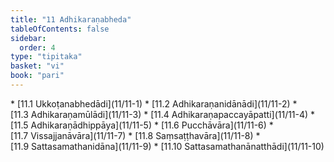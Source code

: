 ```yaml
---
title: "11 Adhikaraṇabheda"
tableOfContents: false
sidebar:
  order: 4
type: "tipitaka"
basket: "vi"
book: "pari"
---
```



<DynamicBreadcrumb />



<TableOfContents book="pari" section="11">
* [11.1 Ukkoṭanabhedādi](11/11-1)
* [11.2 Adhikaraṇanidānādi](11/11-2)
* [11.3 Adhikaraṇamūlādi](11/11-3)
* [11.4 Adhikaraṇapaccayāpatti](11/11-4)
* [11.5 Adhikaraṇādhippāya](11/11-5)
* [11.6 Pucchāvāra](11/11-6)
* [11.7 Vissajjanāvāra](11/11-7)
* [11.8 Saṃsaṭṭhavāra](11/11-8)
* [11.9 Sattasamathanidāna](11/11-9)
* [11.10 Sattasamathanānatthādi](11/11-10)
</TableOfContents>
